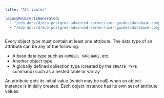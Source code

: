 ```yaml
---
title: "Attributes"

legacyRedirectsGenerated:
  - "/edb-docs/d/edb-postgres-advanced-server/user-guides/database-compatibility-stored-procedural-language-guide/13/attributes.html"
  - "/edb-docs/d/edb-postgres-advanced-server/user-guides/database-compatibility-stored-procedural-language-guide/latest/attributes.html"
---
```


<div id="attributes" class="registered_link"></div>

Every object type must contain at least one attribute. The data type of an attribute can be any of the following:

-   A base data type such as `NUMBER, VARCHAR2`, etc.
-   Another object type
-   A globally defined collection type (created by the `CREATE TYPE` command) such as a nested table or varray

An attribute gets its initial value (which may be null) when an object instance is initially created. Each object instance has its own set of attribute values.
